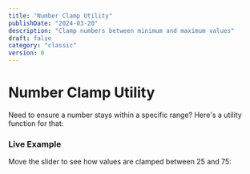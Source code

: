 ```yaml
---
title: "Number Clamp Utility"
publishDate: "2024-03-20"
description: "Clamp numbers between minimum and maximum values"
draft: false
category: "classic"
version: 0
---
```



# Number Clamp Utility

Need to ensure a number stays within a specific range? Here's a utility function for that:

<CodeSnippet file="number-clamp.ts" />

### Live Example

Move the slider to see how values are clamped between 25 and 75:

<Example component="clamp-example" />
